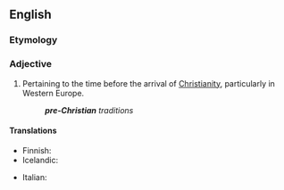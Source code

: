 ==English==

===Etymology===
{{prefix|pre|Christian}}

===Adjective===
{{en-adj|head=[[pre-|pre]]-[[Christian]]|-}}

# Pertaining to the time before the arrival of [[Christianity]], particularly in Western Europe.
#: '''''pre-Christian''' traditions''

====Translations====
{{trans-top}}
* Finnish: {{t-|fi|esikristillinen}}
* Icelandic: {{t-|is|forkristinn}}
{{trans-mid}}
* Italian: {{t-|it|precristiano}}
{{trans-bottom}}